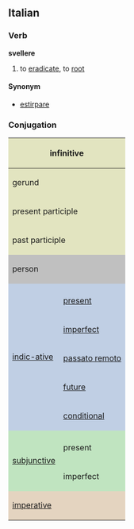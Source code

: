 ==Italian==
===Verb===
'''svellere'''

# to [[eradicate]], to [[root]]

====Synonym====
*[[estirpare]]

===Conjugation===

<center>
{| style="background:#F0F0F0"

|-
! colspan="3" style="background:#e2e4c0" | infinitive
| colspan="5" | svellere

|-
! colspan="3" style="background:#e2e4c0" | gerund
| colspan="5" | svellendo

|-
! colspan="3" style="background:#e2e4c0" | present participle
| colspan="5" | [[svellente]]

|-
! colspan="3" style="background:#e2e4c0" | past participle
| colspan="5" | [[svelto]]

|-
! colspan="2" rowspan="2" style="background:#C0C0C0" | person
! colspan="3" style="background:#C0C0C0" | singular
! colspan="3" style="background:#C0C0C0" | plural

|-
! style="background:#C0C0C0;width:12.5%" | first
! style="background:#C0C0C0;width:12.5%" | second
! style="background:#C0C0C0;width:12.5%" | third
! style="background:#C0C0C0;width:12.5%" | first
! style="background:#C0C0C0;width:12.5%" | second
! style="background:#C0C0C0;width:12.5%" | third

|-
! rowspan="6" style="background:#c0cfe4" | [[indicative|indic-ative]]

! style="background:#c0cfe4" colspan="1" | 
! style="background:#c0cfe4" | io
! style="background:#c0cfe4" | tu
! style="background:#c0cfe4" | lui/lei
! style="background:#c0cfe4" | noi
! style="background:#c0cfe4" | voi
! style="background:#c0cfe4" | loro

|-
! style="height:3em;background:#c0cfe4" | [[present]]
| svello, svelgo
| svelli
| svelle
| svelliamo
| svellete
| svellono, svelgono

|-
! style="height:3em;background:#c0cfe4" | [[imperfect]]
| svellevo
| svellevi
| svelleva
| svellevamo
| svellevate
| svellevano

|-
! style="height:3em;background:#c0cfe4" | [[passato remoto]]
| svelsi
| svellesti
| svelse
| svellemmo
| svelleste
| svelsero

|-
! style="height:3em;background:#c0cfe4" | [[future]]
| svellerò
| svellerai
| svellerà
| svelleremo
| svellerete
| svelleranno

|-
! style="height:3em;background:#c0cfe4" | [[conditional|conditional]]
| svellerei
| svelleresti
| svellerebbe
| svelleremmo
| svellereste
| svellerebbero

|-
! rowspan="3" style="background:#c0e4c0" |[[subjunctive|subjunctive]]
! style="background:#c0e4c0" | 
! style="background:#c0e4c0" | che io
! style="background:#c0e4c0" | che tu
! style="background:#c0e4c0" | che lui/che lei
! style="background:#c0e4c0" | che noi
! style="background:#c0e4c0" | che voi
! style="background:#c0e4c0" | che loro

|-
! style="height:3em;background:#c0e4c0" | present
| svella, svelga
| svella, svelga
| svella, svelga
| svelliamo
| svelliate
| svellano, svelgano

|-
! style="height:3em;background:#c0e4c0" rowspan="1" | imperfect
| svellessi
| svellessi
| svellesse
| svellessimo
| svelleste
| svellessero

|-
! colspan="2" rowspan="2" style="height:3em;background:#e4d4c0" | [[imperative]]
! style="background:#e4d4c0" | -
! style="background:#e4d4c0" | tu
! style="background:#e4d4c0" | lui/lei
! style="background:#e4d4c0" | noi
! style="background:#e4d4c0" | voi
! style="background:#e4d4c0" | loro

|-
|
| svelli
| svella, svelga
| svelliamo
| svellete
| svellano, svelgano

|}
</center>